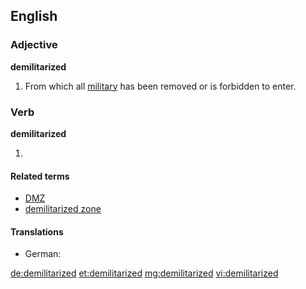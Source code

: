 ==English==

===Adjective===
'''demilitarized'''
# From which all [[military]] has been removed or is forbidden to enter.

===Verb===
'''demilitarized'''

# {{past of|demilitarize}}

====Related terms====
* [[DMZ]]
* [[demilitarized zone]]

====Translations====
* German: {{t-|de|entmilitarisiert}}

[[de:demilitarized]]
[[et:demilitarized]]
[[mg:demilitarized]]
[[vi:demilitarized]]